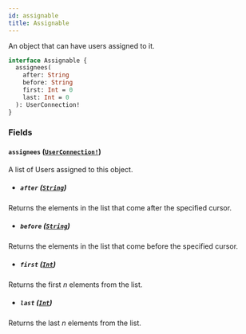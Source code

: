 ```yaml
---
id: assignable
title: Assignable
---
```


An object that can have users assigned to it.

```graphql
interface Assignable {
  assignees(
    after: String
    before: String
    first: Int = 0
    last: Int = 0
  ): UserConnection!
}
```

### Fields

#### `assignees` ([`UserConnection!`](/docs/api/objects/user-connection))

A list of Users assigned to this object.

- ##### `after` ([`String`](/docs/api/scalars/string))

Returns the elements in the list that come after the specified cursor.

- ##### `before` ([`String`](/docs/api/scalars/string))

Returns the elements in the list that come before the specified cursor.

- ##### `first` ([`Int`](/docs/api/scalars/int))

Returns the first _n_ elements from the list.

- ##### `last` ([`Int`](/docs/api/scalars/int))

Returns the last _n_ elements from the list.

